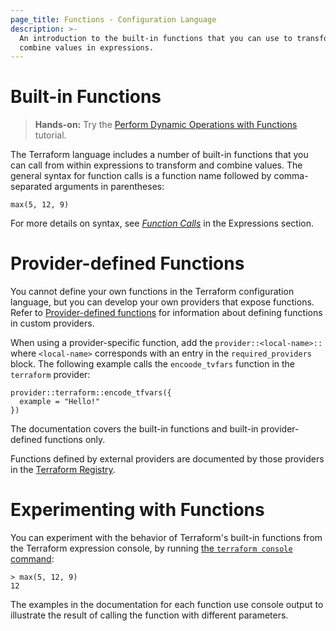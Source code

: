 ```yaml
---
page_title: Functions - Configuration Language
description: >-
  An introduction to the built-in functions that you can use to transform and
  combine values in expressions.
---
```


# Built-in Functions

> **Hands-on:** Try the [Perform Dynamic Operations with Functions](/terraform/tutorials/configuration-language/functions?utm_source=WEBSITE&utm_medium=WEB_IO&utm_offer=ARTICLE_PAGE&utm_content=DOCS) tutorial.

The Terraform language includes a number of built-in functions that you can
call from within expressions to transform and combine values. The general
syntax for function calls is a function name followed by comma-separated
arguments in parentheses:

```hcl
max(5, 12, 9)
```

For more details on syntax, see
[_Function Calls_](/terraform/language/expressions/function-calls)
in the Expressions section.

# Provider-defined Functions

You cannot define your own functions in the Terraform configuration language, but
you can develop your own providers that expose functions. Refer to
[Provider-defined functions](/terraform/plugin/framework/functions)
for information about defining functions in custom providers.

When using a provider-specific function, add the `provider::<local-name>::` where
`<local-name>` corresponds with an entry in the `required_providers` block.
The following example calls the `encoode_tvfars` function in the `terraform` provider:

```hcl
provider::terraform::encode_tfvars({
  example = "Hello!"
})
```

The documentation covers the built-in functions and built-in provider-defined functions only.

Functions defined by external providers are documented by those providers
in the [Terraform Registry](https://registry.terraform.io/browse/providers).

# Experimenting with Functions

You can experiment with the behavior of Terraform's built-in functions from
the Terraform expression console, by running
[the `terraform console` command](/terraform/cli/commands/console):

```
> max(5, 12, 9)
12
```

The examples in the documentation for each function use console output to
illustrate the result of calling the function with different parameters.

